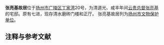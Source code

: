 {{文物保护单位
| 级别 = 市县级
| 省名 = 江苏省
| 市/县名 = 扬州市
| 图片 = 
| 名称 = 张亮基故居
| 编号 = 86
| 分类 = 古建筑
| 时代 = [[清|清]]
| 所在 = [[广陵区|广陵区]]丁家湾20号
| 登录 = 
}}
'''张亮基故居'''位于[[扬州市|扬州市]][[广陵区|广陵区]][[丁家湾|丁家湾]]20号，为清道光、咸丰年间[[云贵总督|云贵总督]][[张亮基|张亮基]]的宅邸。原有七进，现存清水磨砖门楼和正厅。
张亮基故居列为[[扬州市文物保护单位|扬州市文物保护单位]]。

== 注释与参考文献 ==
<div class="references-small">
<references />
</div>